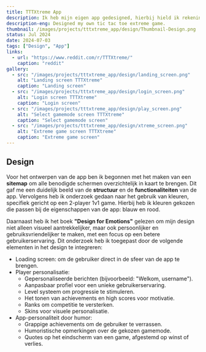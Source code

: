 ```yaml
---
title: TTTXtreme App
description: Ik heb mijn eigen app gedesigned, hierbij hield ik rekening met, heuristieken, UI en UX.
description-eng: Designed my own tic tac toe extreme game.
thumbnail: /images/projects/tttxtreme_app/design/Thumbnail-Design.png
status: Jul 2024
date: 2024-07-03
tags: ["Design", "App"]
links:
  - url: "https://www.reddit.com/r/TTTXtreme/"
    caption: "reddit"
gallery:
  - src: "/images/projects/tttxtreme_app/design/landing_screen.png"
    alt: "Landing screen TTTXtreme"
    caption: "Landing screen"
  - src: "/images/projects/tttxtreme_app/design/login_screen.png"
    alt: "Login screen TTTXtreme"
    caption: "Login screen"
  - src: "/images/projects/tttxtreme_app/design/play_screen.png"
    alt: "Select gamemode screen TTTXtreme"
    caption: "Select gamemode screen"
  - src: "/images/projects/tttxtreme_app/design/xtreme_screen.png"
    alt: "Extreme game screen TTTXtreme"
    caption: "Extreme game screen"
---
```


## Design
Voor het ontwerpen van de app ben ik begonnen met het maken van een <strong>sitemap</strong> om alle benodigde schermen overzichtelijk in kaart te brengen. Dit gaf me een duidelijk beeld van de <strong>structuur</strong> en de <strong>functionaliteiten</strong> van de app. Vervolgens heb ik onderzoek gedaan naar het gebruik van kleuren, specifiek gericht op een 2-player 1v1 game. Hierbij heb ik kleuren gekozen die passen bij de eigenschappen van de app: blauw en rood.

Daarnaast heb ik het boek <strong>"Design for Emotions"</strong> gelezen om mijn design niet alleen visueel aantrekkelijker, maar ook persoonlijker en gebruiksvriendelijker te maken, met een focus op een betere gebruikerservaring. Dit onderzoek heb ik toegepast door de volgende elementen in het design te integreren:

- Loading screen: om de gebruiker direct in de sfeer van de app te brengen.
- Player personalisatie:
    - Gepersonaliseerde berichten (bijvoorbeeld: "Welkom, username").
    - Aanpasbaar profiel voor een unieke gebruikerservaring.
    - Level systeem om progressie te stimuleren.
    - Het tonen van achievements en high scores voor motivatie.
    - Ranks om competitie te versterken.
    - Skins voor visuele personalisatie.
- App-personaliteit door humor:
    - Grappige achievements om de gebruiker te verrassen.
    - Humoristische opmerkingen over de gekozen gamemode.
    - Quotes op het eindscherm van een game, afgestemd op winst of verlies.
